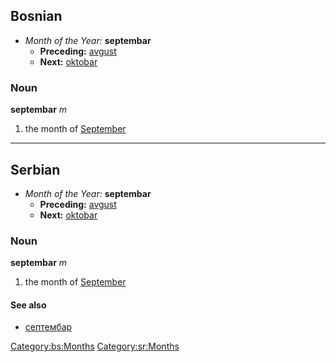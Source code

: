 ==Bosnian==
*''Month of the Year:'' '''septembar'''
**'''Preceding:''' [[avgust]]
**'''Next:''' [[oktobar]]
===Noun===
'''septembar''' ''m''
#the month of [[September]]
[[Category:bs:Months]]
----
==Serbian==
*''Month of the Year:'' '''septembar'''
**'''Preceding:''' [[avgust]]
**'''Next:''' [[oktobar]]
===Noun===
'''septembar''' ''m''
#the month of [[September]]
====See also====
*[[септембар]]
[[Category:sr:Months]]
